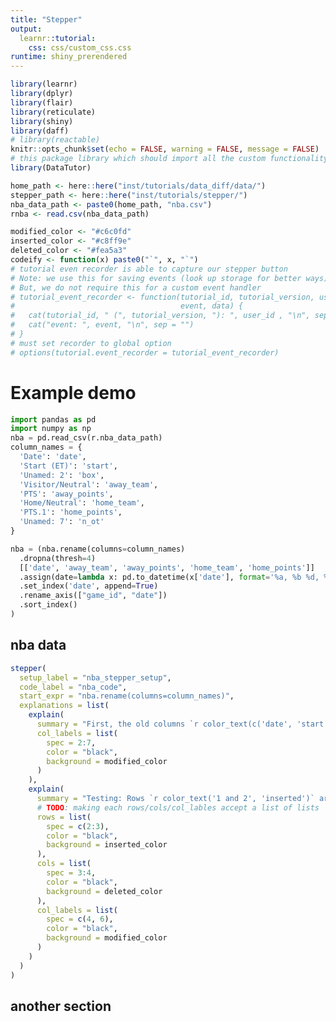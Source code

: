 ```yaml
---
title: "Stepper"
output:
  learnr::tutorial:
    css: css/custom_css.css
runtime: shiny_prerendered
---
```


```r
library(learnr)
library(dplyr)
library(flair)
library(reticulate)
library(shiny)
library(daff)
# library(reactable)
knitr::opts_chunk$set(echo = FALSE, warning = FALSE, message = FALSE)
# this package library which should import all the custom functionality we need for doc
library(DataTutor)

home_path <- here::here("inst/tutorials/data_diff/data/")
stepper_path <- here::here("inst/tutorials/stepper/")
nba_data_path <- paste0(home_path, "nba.csv")
rnba <- read.csv(nba_data_path)

modified_color <- "#c6c0fd"
inserted_color <- "#c8ff9e"
deleted_color <- "#fea5a3"
codeify <- function(x) paste0("`", x, "`")
# tutorial even recorder is able to capture our stepper button
# Note: we use this for saving events (look up storage for better ways)
# But, we do not require this for a custom event handler
# tutorial_event_recorder <- function(tutorial_id, tutorial_version, user_id,
#                                     event, data) {
#   cat(tutorial_id, " (", tutorial_version, "): ", user_id , "\n", sep = "")
#   cat("event: ", event, "\n", sep = "")
# }
# must set recorder to global option
# options(tutorial.event_recorder = tutorial_event_recorder)
```

# Example demo

```python
import pandas as pd
import numpy as np
nba = pd.read_csv(r.nba_data_path)
column_names = {
  'Date': 'date',
  'Start (ET)': 'start',
  'Unamed: 2': 'box',
  'Visitor/Neutral': 'away_team',
  'PTS': 'away_points',
  'Home/Neutral': 'home_team',
  'PTS.1': 'home_points',
  'Unamed: 7': 'n_ot'
}
```

```python
nba = (nba.rename(columns=column_names)
  .dropna(thresh=4)
  [['date', 'away_team', 'away_points', 'home_team', 'home_points']]
  .assign(date=lambda x: pd.to_datetime(x['date'], format='%a, %b %d, %Y'))
  .set_index('date', append=True)
  .rename_axis(["game_id", "date"])
  .sort_index()
)
```



## nba data

```r
stepper(
  setup_label = "nba_stepper_setup",
  code_label = "nba_code",
  start_expr = "nba.rename(columns=column_names)",
  explanations = list(
    explain(
      summary = "First, the old columns `r color_text(c('date', 'start', 'box', 'away_team', 'away_points', 'home_team', 'home_points'), 'modified')` are renamed using `r kableExtra::text_spec(codeify('rename'), popover = 'Alter axes labels. Function / dict values must be unique (1-to-1). Labels not contained in a dict / Series will be left as-is. Extra labels listed don’t throw an error. See the user guide for more.')` and supplying our earlier `r color_text('column_names', 'highlighted')` dict. Some of these columns are now more readable.",
      col_labels = list(
        spec = 2:7,
        color = "black",
        background = modified_color
      )
    ),
    explain(
      summary = "Testing: Rows `r color_text('1 and 2', 'inserted')` are green. Columns `r color_text('date', 'deleted')` and `r color_text('start', 'deleted')` are red. Column labels `r color_text(c('away_team', 'home_team'), 'modified')` are purple.",
      # TODO: making each rows/cols/col_lables accept a list of lists
      rows = list(
        spec = c(2:3),
        color = "black",
        background = inserted_color
      ),
      cols = list(
        spec = 3:4,
        color = "black",
        background = deleted_color
      ),
      col_labels = list(
        spec = c(4, 6),
        color = "black",
        background = modified_color
      )
    )
  )
)
```

## another section

<script>
$(document).ready(function(){
    $('.popover-dismiss').popover({
      trigger: 'hover'
    })
    $('[data-toggle="popover"]').popover({
      trigger: 'hover',
      html: true
    });
});
</script>
